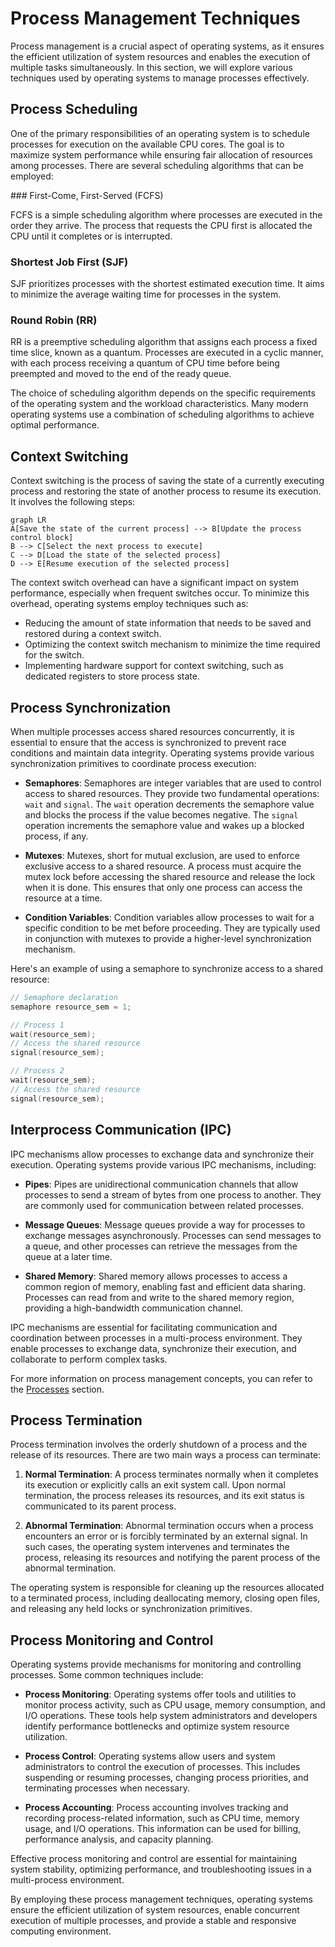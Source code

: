 
# Process Management Techniques

Process management is a crucial aspect of operating systems, as it ensures the efficient utilization of system resources and enables the execution of multiple tasks simultaneously. In this section, we will explore various techniques used by operating systems to manage processes effectively.

## Process Scheduling

One of the primary responsibilities of an operating system is to schedule processes for execution on the available CPU cores. The goal is to maximize system performance while ensuring fair allocation of resources among processes. There are several scheduling algorithms that can be employed:

<Steps>
### First-Come, First-Served (FCFS)

FCFS is a simple scheduling algorithm where processes are executed in the order they arrive. The process that requests the CPU first is allocated the CPU until it completes or is interrupted.

### Shortest Job First (SJF)

SJF prioritizes processes with the shortest estimated execution time. It aims to minimize the average waiting time for processes in the system.

### Round Robin (RR)

RR is a preemptive scheduling algorithm that assigns each process a fixed time slice, known as a quantum. Processes are executed in a cyclic manner, with each process receiving a quantum of CPU time before being preempted and moved to the end of the ready queue.
</Steps>

<Callout>
The choice of scheduling algorithm depends on the specific requirements of the operating system and the workload characteristics. Many modern operating systems use a combination of scheduling algorithms to achieve optimal performance.
</Callout>

## Context Switching

Context switching is the process of saving the state of a currently executing process and restoring the state of another process to resume its execution. It involves the following steps:

```mermaid
graph LR
A[Save the state of the current process] --> B[Update the process control block]
B --> C[Select the next process to execute]
C --> D[Load the state of the selected process]
D --> E[Resume execution of the selected process]
```

The context switch overhead can have a significant impact on system performance, especially when frequent switches occur. To minimize this overhead, operating systems employ techniques such as:

- Reducing the amount of state information that needs to be saved and restored during a context switch.
- Optimizing the context switch mechanism to minimize the time required for the switch.
- Implementing hardware support for context switching, such as dedicated registers to store process state.

## Process Synchronization

When multiple processes access shared resources concurrently, it is essential to ensure that the access is synchronized to prevent race conditions and maintain data integrity. Operating systems provide various synchronization primitives to coordinate process execution:

- **Semaphores**: Semaphores are integer variables that are used to control access to shared resources. They provide two fundamental operations: `wait` and `signal`. The `wait` operation decrements the semaphore value and blocks the process if the value becomes negative. The `signal` operation increments the semaphore value and wakes up a blocked process, if any.

- **Mutexes**: Mutexes, short for mutual exclusion, are used to enforce exclusive access to a shared resource. A process must acquire the mutex lock before accessing the shared resource and release the lock when it is done. This ensures that only one process can access the resource at a time.

- **Condition Variables**: Condition variables allow processes to wait for a specific condition to be met before proceeding. They are typically used in conjunction with mutexes to provide a higher-level synchronization mechanism.

Here's an example of using a semaphore to synchronize access to a shared resource:

```c
// Semaphore declaration
semaphore resource_sem = 1;

// Process 1
wait(resource_sem);
// Access the shared resource
signal(resource_sem);

// Process 2
wait(resource_sem);
// Access the shared resource
signal(resource_sem);
```

## Interprocess Communication (IPC)

IPC mechanisms allow processes to exchange data and synchronize their execution. Operating systems provide various IPC mechanisms, including:

- **Pipes**: Pipes are unidirectional communication channels that allow processes to send a stream of bytes from one process to another. They are commonly used for communication between related processes.

- **Message Queues**: Message queues provide a way for processes to exchange messages asynchronously. Processes can send messages to a queue, and other processes can retrieve the messages from the queue at a later time.

- **Shared Memory**: Shared memory allows processes to access a common region of memory, enabling fast and efficient data sharing. Processes can read from and write to the shared memory region, providing a high-bandwidth communication channel.

<Callout>
IPC mechanisms are essential for facilitating communication and coordination between processes in a multi-process environment. They enable processes to exchange data, synchronize their execution, and collaborate to perform complex tasks.
</Callout>

For more information on process management concepts, you can refer to the [Processes](/processes) section.

## Process Termination

Process termination involves the orderly shutdown of a process and the release of its resources. There are two main ways a process can terminate:

1. **Normal Termination**: A process terminates normally when it completes its execution or explicitly calls an exit system call. Upon normal termination, the process releases its resources, and its exit status is communicated to its parent process.

2. **Abnormal Termination**: Abnormal termination occurs when a process encounters an error or is forcibly terminated by an external signal. In such cases, the operating system intervenes and terminates the process, releasing its resources and notifying the parent process of the abnormal termination.

The operating system is responsible for cleaning up the resources allocated to a terminated process, including deallocating memory, closing open files, and releasing any held locks or synchronization primitives.

## Process Monitoring and Control

Operating systems provide mechanisms for monitoring and controlling processes. Some common techniques include:

- **Process Monitoring**: Operating systems offer tools and utilities to monitor process activity, such as CPU usage, memory consumption, and I/O operations. These tools help system administrators and developers identify performance bottlenecks and optimize system resource utilization.

- **Process Control**: Operating systems allow users and system administrators to control the execution of processes. This includes suspending or resuming processes, changing process priorities, and terminating processes when necessary.

- **Process Accounting**: Process accounting involves tracking and recording process-related information, such as CPU time, memory usage, and I/O operations. This information can be used for billing, performance analysis, and capacity planning.

<Callout>
Effective process monitoring and control are essential for maintaining system stability, optimizing performance, and troubleshooting issues in a multi-process environment.
</Callout>

By employing these process management techniques, operating systems ensure the efficient utilization of system resources, enable concurrent execution of multiple processes, and provide a stable and responsive computing environment.